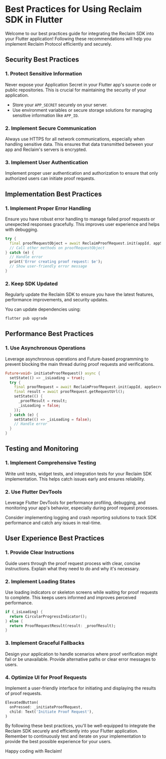 
# Best Practices for Using Reclaim SDK in Flutter

Welcome to our best practices guide for integrating the Reclaim SDK into your Flutter application! Following these recommendations will help you implement Reclaim Protocol efficiently and securely.

## Security Best Practices

### 1. Protect Sensitive Information

<Callout type="warning">
  Never expose your Application Secret in your Flutter app's source code or public repositories. This is crucial for maintaining the security of your application.
</Callout>

- Store your `APP_SECRET` securely on your server.
- Use environment variables or secure storage solutions for managing sensitive information like `APP_ID`.

### 2. Implement Secure Communication

Always use HTTPS for all network communications, especially when handling sensitive data. This ensures that data transmitted between your app and Reclaim's servers is encrypted.

### 3. Implement User Authentication

Implement proper user authentication and authorization to ensure that only authorized users can initiate proof requests.

## Implementation Best Practices

### 1. Implement Proper Error Handling

Ensure you have robust error handling to manage failed proof requests or unexpected responses gracefully. This improves user experience and helps with debugging.

```dart
try {
  final proofRequestObject = await ReclaimProofRequest.init(appId, appSecret, providerId);
  // Call other methods on proofRequestObject
} catch (e) {
  // Handle error
  print('Error creating proof request: $e');
  // Show user-friendly error message
}
```

### 2. Keep SDK Updated

<Callout type="info">
  Regularly update the Reclaim SDK to ensure you have the latest features, performance improvements, and security updates.
</Callout>

You can update dependencies using:

```bash
flutter pub upgrade
```

## Performance Best Practices

### 1. Use Asynchronous Operations

Leverage asynchronous operations and Future-based programming to prevent blocking the main thread during proof requests and verifications.

```dart
Future<void> initiateProofRequest() async {
  setState(() => _isLoading = true);
  try {
    final proofRequest = await ReclaimProofRequest.init(appId, appSecret, providerId);
    final result = await proofRequest.getRequestUrl();
    setState(() {
      _proofResult = result;
      _isLoading = false;
    });
  } catch (e) {
    setState(() => _isLoading = false);
    // Handle error
  }
}
```

## Testing and Monitoring

### 1. Implement Comprehensive Testing

Write unit tests, widget tests, and integration tests for your Reclaim SDK implementation. This helps catch issues early and ensures reliability.

### 2. Use Flutter DevTools

Leverage Flutter DevTools for performance profiling, debugging, and monitoring your app's behavior, especially during proof request processes.

<Callout type="info">
  Consider implementing logging and crash reporting solutions to track SDK performance and catch any issues in real-time.
</Callout>

## User Experience Best Practices

### 1. Provide Clear Instructions

Guide users through the proof request process with clear, concise instructions. Explain what they need to do and why it's necessary.

### 2. Implement Loading States

Use loading indicators or skeleton screens while waiting for proof requests to complete. This keeps users informed and improves perceived performance.

```dart
if (_isLoading) {
  return CircularProgressIndicator();
} else {
  return ProofRequestResult(result: _proofResult);
}
```

### 3. Implement Graceful Fallbacks

Design your application to handle scenarios where proof verification might fail or be unavailable. Provide alternative paths or clear error messages to users.

### 4. Optimize UI for Proof Requests

Implement a user-friendly interface for initiating and displaying the results of proof requests.

```dart
ElevatedButton(
  onPressed: _initiateProofRequest,
  child: Text('Initiate Proof Request'),
)
```

By following these best practices, you'll be well-equipped to integrate the Reclaim SDK securely and efficiently into your Flutter application. Remember to continuously test and iterate on your implementation to provide the best possible experience for your users.

Happy coding with Reclaim!